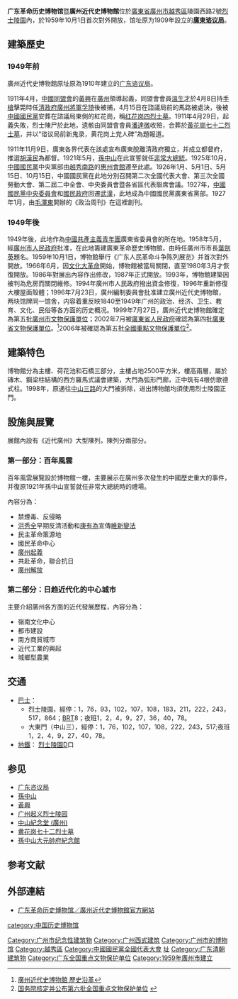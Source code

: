 {{Coord|23|7|52|N|113|16|41|E|display=title|region:CH_type}}
{{文物保护单位
| 级别 = 全国
| 图片 = Guangzhou Guangdong Ziyi Ju Jiuzhi 2014.01.24 15-07-14.jpg
| 名称 = 广东咨议局旧址
| 编号 = 6-1019
| 分类 = 近现代重要史迹及代表性建筑
| 时代 = [[清|清]]至[[中華民國|民国]]
| 所在 = [[广东省|广东省]][[广州市|广州市]]
| 登录 = 2006年
}}

'''广东革命历史博物馆'''暨'''廣州近代史博物館'''位於[[廣東省|廣東省]][[廣州市|廣州市]][[越秀區|越秀區]]陵園西路2號[[广州起义烈士陵园|烈士陵園]]內，於1959年10月1日首次對外開放，馆址原为1909年設立的'''[[廣東谘议局|廣東谘议局]]'''。

==建築歷史==
===1949年前===
廣州近代史博物館原址原為1910年建立的[[广东谘议局|广东谘议局]]。

1911年4月，[[中國同盟會|中國同盟會]]的[[黃興|黃興]]在[[廣州|廣州]]領導起義，同盟會會員[[溫生才|溫生才]]於4月8日持[[手槍|手槍]]擊斃時任[[清政府|清政府]][[廣州將軍|廣州將軍]][[孚琦|孚琦]]後被捕，4月15日在諮議局前的馬路被處決，後被[[中國國民黨|中國國民黨]]安葬在諮議局東側的紅花崗，稱[[红花岗四烈士墓|红花岗四烈士墓]]。1911年4月29日，起義失敗，烈士陳尸於此地，遗骸由同盟會會員[[潘達微|潘達微]]收殮，合葬於[[黃花崗七十二烈士墓|黃花崗七十二烈士墓]]，并以“谘议局前新鬼录，黄花岗上党人碑”為題報道。

1911年11月9日，廣東各界代表在該處宣布廣東脫離清政府獨立，并成立都督府，推選[[胡漢民|胡漢民]]為都督。1921年5月，[[孫中山|孫中山]]在此宣誓就任[[中華民國非常大總統|非常大總統]]。1925年10月，[[中國國民黨|中國國民黨]]中央黨部由[[越秀路_(广州)|越秀南路]]的[[中華全國總工會舊址_(廣州)|惠州會館]]遷至此處。1926年1月、5月1日、5月15日、10月15日，中國國民黨在此地分別召開第二次全國代表大會、第三次全國勞動大會、第二屆二中全會、中央委員會暨各省區代表聯席會議。1927年，[[中國國民黨中央委員會|中國國民黨中央委員會]]和[[國民政府|國民政府]]回遷[[武漢|武漢]]，此地成為中國國民黨廣東省黨部。1927年1月，由[[毛澤東|毛澤東]]開辦的《政治周刊》在這裡創刊。

===1949年後===
1949年後，此地作為[[中國共產主義青年團|中國共產主義青年團]]廣東省委員會的所在地。1958年5月，經[[廣州市人民政府|廣州市人民政府]]批准，在此地籌建廣東革命歷史博物館，由時任廣州市市長[[葉劍英|葉劍英]]題名。1959年10月1日，博物館舉行《广东人民革命斗争陈列展览》并首次對外開放。1966年6月，因[[文化大革命|文化大革命]]開始，博物館被當局關閉，直至1980年3月才恢復開放。1986年對展出內容作出修改，1987年正式開放。1993年，博物館建築因被判為危房而關閉維修。1994年廣州市人民政府撥出資金修復，1996年重新修復大樓屋面殼體；1996年7月23日，廣州編制委員會批准建立廣州近代史博物館，两块馆牌同一馆舍，内容着重反映1840至1949年广州的政治、经济、卫生、教育、文化、民俗等各方面的历史概况。1999年7月27日，廣州近代史博物館確定為第五批[[廣州市文物保護單位|廣州市文物保護單位]]；2002年7月被[[廣東省人民政府|廣東省人民政府]]確認為第四批[[廣東省文物保護單位|廣東省文物保護單位]]。<ref>[http://www.hpma.cn/jds/bggk.asp 廣州近代史博物館 歷史沿革]{{dead link|date=2018年2月 |bot=InternetArchiveBot |fix-attempted=yes }}</ref>2006年被確認為第五批[[全國重點文物保護單位|全國重點文物保護單位]]<ref>[http://news.qianlong.com/28874/2006/06/02/2502@3210378_12.htm 国务院核定并公布第六批全国重点文物保护单位] {{Wayback|url=http://news.qianlong.com/28874/2006/06/02/2502@3210378_12.htm |date=20150222102950 }}</ref>。

==建築特色==
博物館分為主樓、荷花池和石橋三部分，主樓占地2500平方米，樓高兩層，屬於磚木、鋼梁柱結構的西方羅馬式議會建築，大門為弧形門廊，正中筑有4根仿歌德式柱。1998年，原通往[[中山路_(广州)|中山三路]]的大門被拆除，进出博物館均須使用烈士陵園正門。

==設施與展覽==
展館內設有《近代廣州》大型陳列，陳列分兩部分。

===第一部分：百年風雲===
百年風雲展覽設於博物館一樓，主要展示在廣州多次發生的中國歷史重大的事件，并復原1921年孫中山宣誓就任非常大總統時的禮場。

內容分為：
*禁煙毒、反侵略
*[[洪秀全|洪秀全]]早期反清活動和[[康有為|康有為]]宣傳[[戊戌變法|維新變法]]
*民主革命策源地
*國民革命中心
*[[廣州起義|廣州起義]]
*共赴革命，聯合抗日
*[[廣州解放|廣州解放]]

===第二部分：日趋近代化的中心城市===
主要介紹廣州各方面的近代發展歷程，內容分為：
*嶺南文化中心
*都市建設
*南方商貿城市
*近代工業的興起
*城鄉型農業

{{Gallery
|width = 300
|height = 
|lines = 1
|File:Guangzhou Guangdong Ziyi Ju Jiuzhi 2014.01.24 15-05-46.jpg|正面
|File:Guangzhou Guangdong Ziyi Ju Jiuzhi 2014.01.24 14-42-41.jpg|弧形门廊
|File:Guangzhou Guangdong Ziyi Ju Jiuzhi 2014.01.24 14-54-27.jpg|弧形门廊
|File:Guangzhou Guangdong Ziyi Ju Jiuzhi 2014.01.24 14-56-43.jpg|復原1921年孫中山宣誓就任非常大總統時的禮場
|File:Guangzhou Guangdong Ziyi Ju Jiuzhi 2014.01.24 14-58-37.jpg|穹顶
}}

== 交通 ==
* [[广州巴士|巴士]]：
** 烈士陵園，經停：1，76，93，102，107，108，183，211，222，243，517，864；[[广州BRT|BRT]]8；夜班1，2，4，9，27，36，40，78。
** 大東門（中山三），經停：1，76，102，107，108，222，243，517;夜班1，2，4，9，27，40，78。
* [[广州地铁|地鐵]]：{{广州地铁路线链接|1}} [[烈士陵园站_(广州)|烈士陵園]]D口

==参见==
*[[广东咨议局|广东咨议局]]
*[[孫中山|孫中山]]
*[[黃興|黃興]]
*[[广州起义烈士陵园|广州起义烈士陵园]]
*[[中山紀念堂_(廣州)|中山紀念堂 (廣州)]]
*[[黄花岗七十二烈士墓|黄花岗七十二烈士墓]]
*[[孫中山大元帥府紀念館|孫中山大元帥府紀念館]]

==参考文献==
{{Reflist}}

==外部連結==
{{Commonscat|Guangzhou Modern History Museum}}
*[http://www.gemg1959.cn/ 广东革命历史博物馆／廣州近代史博物館官方網站] {{Wayback|url=http://www.gemg1959.cn/ |date=20180804133043 }}
{{資政院和諮議局}}
{{广东全国重点文物保护单位}}
{{廣州博物館}}

[[Category:广州市纪念性建筑物|Category:广州市纪念性建筑物]]
[[Category:广州西式建筑|Category:广州西式建筑]]
[[Category:广州市的博物馆|Category:广州市的博物馆]]
[[Category:越秀區|Category:越秀區]]
[[Category:中國國民黨全國代表大會|Category:中國國民黨全國代表大會]]
[[Category:中國國民黨大陸時期歷史|址]]
[[Category:广东清朝建筑物|Category:广东清朝建筑物]]
[[Category:广东全国重点文物保护单位|Category:广东全国重点文物保护单位]]
[[category:中国历史博物馆|category:中国历史博物馆]]
[[Category:1959年廣州市建立|Category:1959年廣州市建立]]